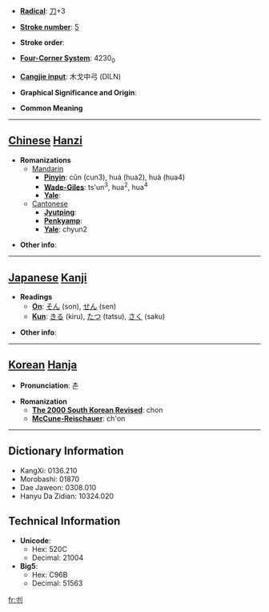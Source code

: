 * '''[[Wiktionary:Chinese radical index| Radical]]''': [[Wiktionary:Chinese radical index 刀|刀]]+3

* '''[[Wiktionary:Chinese total strokes index|Stroke number]]''': [[Wiktionary:Chinese total strokes index 5|5]]

* '''Stroke order''': 

* '''[[Wiktionary:Chinese four corner index|Four-Corner System]]''': 4230<sub>0</sub>

* '''[[Wiktionary:Chinese Cangjie index|Cangjie input]]''': 木戈中弓 (DILN)

* '''Graphical Significance and Origin''': 

* '''Common Meaning'''

----

== [[Chinese]] [[Hanzi]] ==

* '''Romanizations'''
** [[Mandarin]]
*** '''[[Pinyin]]''': cǔn (cun3), huá (hua2), huà (hua4)
*** '''[[Wade-Giles]]''': ts'un<sup>3</sup>, hua<sup>2</sup>, hua<sup>4</sup>
*** '''[[Yale]]''': 
**[[Cantonese]]
***'''[[Jyutping]]''':
***'''[[Penkyamp]]''': 
***'''[[Yale]]''': chyun2

* '''Other info''': 

----

== [[Japanese]] [[Kanji]] ==

* '''Readings'''
** '''[[On]]''': [[そん]] (son), [[せん]] (sen)
** '''[[Kun]]''': [[きる]] (kiru), [[たつ]] (tatsu), [[さく]] (saku)

* '''Other info''':  

----

== [[Korean]] [[Hanja]] ==

* '''Pronunciation''': 촌

* '''Romanization'''
** '''[[The 2000 South Korean Revised Romanization|The 2000 South Korean Revised]]''': chon
** '''[[McCune-Reischauer]]''': ch'on

----

== Dictionary Information ==

* KangXi: 0136.210
* Morobashi: 01870
* Dae Jaweon: 0308.010
* Hanyu Da Zidian: 10324.020

== Technical Information ==

* '''Unicode''':
** Hex: 520C
** Decimal: 21004
* '''Big5''':
** Hex: C96B
** Decimal: 51563

[[fr:刌]]